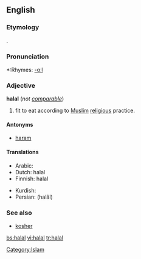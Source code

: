 ==English==
{{wikipedia}}

===Etymology===
{{Ar.}} {{ARchar|[[حلال]]}}.

===Pronunciation===
*:Rhymes: [[Rhymes:English:-ɑːl|-ɑːl]]

===Adjective===
'''halal''' (''not [[comparable]]'')

# {{context|of food}} fit to eat according to [[Muslim]] [[religious]] practice.

====Antonyms====
*[[haram]]

====Translations====
{{top}}
*Arabic: {{ARchar|[[حلال]]}}
*Dutch: halal
*Finnish: halal
{{mid}}
*Kurdish: {{KUchar|[[حه‌ڵاڵ]]}}
*Persian: {{FAchar|[[حلال]]}} (halâl)
{{bottom}}

===See also===
*[[kosher]]

[[Category:Islam]]

[[bs:halal]]
[[vi:halal]]
[[tr:halal]]